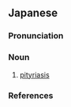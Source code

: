 ==Japanese==
{{ja-kanjitab|ひ|こう|しん|yomi=o}}

===Pronunciation===
{{ja-pron|yomi=o|ひこうしん|acc=2|acc_ref=DJR}}

===Noun===
{{ja-noun|ひこうしん|hhira=ひかうしん}}

# {{lb|ja|pathology|sort=ひこうしん}} [[pityriasis]]

===References===
<references/>